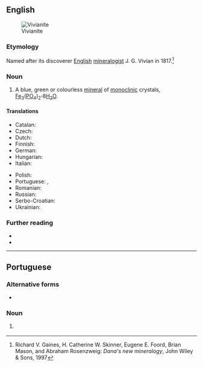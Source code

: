 ==English==
[[Image:Vivianite_w-triphylite_and_feldspar_(Hydrous_iron_phosphate_Custer_County_South_Dakota_1651).jpg|thumb|Vivianite]]

===Etymology===
Named after its discoverer [[English]] [[mineralogist]] J. G. Vivian in 1817.<ref>Richard V. Gaines, H. Catherine W. Skinner, Eugene E. Foord, Brian Mason, and Abraham Rosenzweig: ''Dana's new mineralogy'', John Wiley & Sons, 1997</ref>

===Noun===
{{en-noun|~}}

# {{lb|en|mineral}} A blue, green or colourless [[mineral]] of [[monoclinic]] crystals, [[iron|Fe]]<sub>3</sub>([[phosphorus|P]][[oxygen|O]]<sub>4</sub>)<sub>2</sub>'''&middot;'''8[[water|H<sub>2</sub>O]].

====Translations====
{{trans-top|mineral}}
* Catalan: {{t|ca|vivianita}}
* Czech: {{t|cs|vivianit}}
* Dutch: {{t|nl|vivianiet}}
* Finnish: {{t|fi|vivianiitti}}
* German: {{t|de|Vivianit}}
* Hungarian: {{t|hu|vivianit}}
* Italian: {{t|it|vivianite}}
{{trans-mid}}
* Polish: {{t+|pl|wiwianit}}
* Portuguese: {{t|pt|vivianita|f}}, {{t|pt|vivianite|f}}
* Romanian: {{t+|ro|vivianit|n}}
* Russian: {{t+|ru|вивианит}}
* Serbo-Croatian: {{t|sh|вивианит|sc=Cyrl}}
* Ukrainian: {{t|uk|вівіаніт}}
{{trans-bottom}}

===Further reading===
* {{R:WebMineral}}
* {{R:mindat}}
<references/>

----

==Portuguese==

===Alternative forms===
* {{l|pt|vivianita}}

===Noun===
{{pt-noun|f}}

# {{lb|pt|mineral}} {{l|en|vivianite}} {{gloss|a hydrated iron phosphate mineral}}